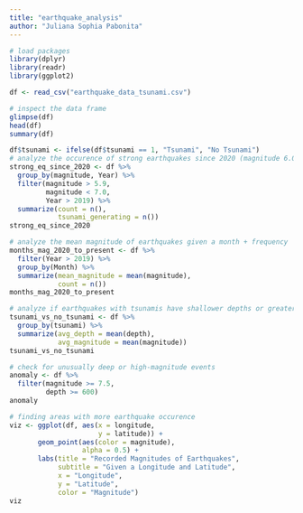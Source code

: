 ```yaml
---
title: "earthquake_analysis"
author: "Juliana Sophia Pabonita"
---
```


```r

# load packages
library(dplyr)
library(readr)
library(ggplot2)
```

```r
df <- read_csv("earthquake_data_tsunami.csv")
```


```r
# inspect the data frame
glimpse(df)
head(df) 
summary(df)
```

```r

df$tsunami <- ifelse(df$tsunami == 1, "Tsunami", "No Tsunami")
# analyze the occurence of strong earthquakes since 2020 (magnitude 6.0-6.9)
strong_eq_since_2020 <- df %>%
  group_by(magnitude, Year) %>%
  filter(magnitude > 5.9, 
         magnitude < 7.0, 
         Year > 2019) %>%
  summarize(count = n(), 
            tsunami_generating = n())
strong_eq_since_2020

# analyze the mean magnitude of earthquakes given a month + frequency
months_mag_2020_to_present <- df %>%
  filter(Year > 2019) %>%
  group_by(Month) %>%
  summarize(mean_magnitude = mean(magnitude),
            count = n())
months_mag_2020_to_present
```

```r
# analyze if earthquakes with tsunamis have shallower depths or greater magnitudes
tsunami_vs_no_tsunami <- df %>%
  group_by(tsunami) %>%
  summarize(avg_depth = mean(depth),
            avg_magnitude = mean(magnitude))
tsunami_vs_no_tsunami
```

```r
# check for unusually deep or high-magnitude events
anomaly <- df %>%
  filter(magnitude >= 7.5,
         depth >= 600)
anomaly
```

```r
# finding areas with more earthquake occurence
viz <- ggplot(df, aes(x = longitude, 
                      y = latitude)) +
       geom_point(aes(color = magnitude), 
                  alpha = 0.5) +
       labs(title = "Recorded Magnitudes of Earthquakes",
            subtitle = "Given a Longitude and Latitude",
            x = "Longitude",
            y = "Latitude",
            color = "Magnitude")
viz
```
